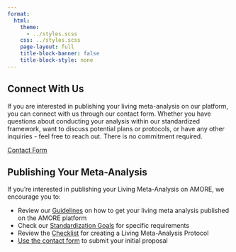 ```yaml
---
format:
  html:
    theme: 
      - ../styles.scss
    css: ../styles.scss 
    page-layout: full
    title-block-banner: false 
    title-block-style: none 
---
```


::: {.contact-container}

::: {.contact-section}
## Connect With Us 
If you are interested in publishing your living meta-analysis on our platform, you can connect with us through our contact form. Whether you have questions about conducting your analysis within our standardized framework, want to discuss potential plans or protocols, or have any other inquiries - feel free to reach out. There is no commitment required.

::: {.contact-buttons}
[Contact Form](https://nettskjema.no/a/492183){.primary-button target="_blank"}
:::

## Publishing Your Meta-Analysis
If you're interested in publishing your Living Meta-Analysis on AMORE, we encourage you to:

- Review our [Guidelines](/guidelines.qmd) on how to get your living meta analysis published on the AMORE platform
- Check our [Standardization Goals](/Standardization.qmd) for specific requirements
- Review the [Checklist](/Protocol_checklist.html) for creating a Living Meta-Analysis Protocol
- [Use the contact form](https://nettskjema.no/a/492183){target="_blank"} to submit your initial proposal


:::
:::